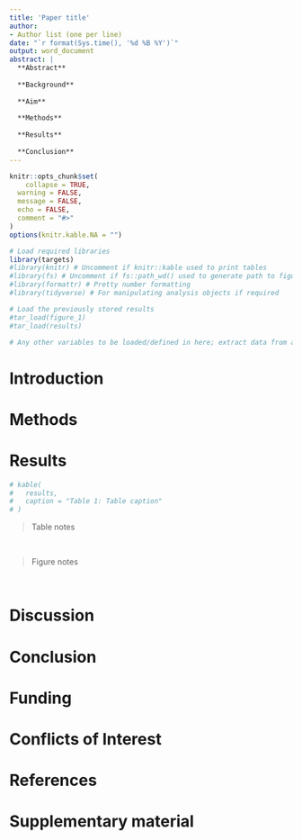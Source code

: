 ```yaml
---
title: 'Paper title'
author:
- Author list (one per line)
date: "`r format(Sys.time(), '%d %B %Y')`"
output: word_document
abstract: |
  **Abstract**
  
  **Background**
  
  **Aim**
  
  **Methods**
  
  **Results**
  
  **Conclusion**
---
```


```r
knitr::opts_chunk$set(  
	collapse = TRUE,
  warning = FALSE,
  message = FALSE,
  echo = FALSE,
  comment = "#>"
)
options(knitr.kable.NA = "")

# Load required libraries
library(targets)
#library(knitr) # Uncomment if knitr::kable used to print tables
#library(fs) # Uncomment if fs::path_wd() used to generate path to figure files
#library(formattr) # Pretty number formatting
#library(tidyverse) # For manipulating analysis objects if required
```

```r
# Load the previously stored results
#tar_load(figure_1)
#tar_load(results)

# Any other variables to be loaded/defined in here; extract data from analysis objects if required
```

# Introduction

# Methods

# Results

```r
# kable(
#   results,
#   caption = "Table 1: Table caption"
# )
```

> Table notes

<br>

<!-- ![Figure 1: Figure caption](`r path_wd(figure_1)`) -->

> Figure notes

<br>

# Discussion

# Conclusion

# Funding

# Conflicts of Interest

# References
<!-- The following line ensures the references appear here for the MS Word or HTML output files, rather than right at the end of the document (this will not work for PDF files):  -->
<div id="refs"></div>

# Supplementary material
